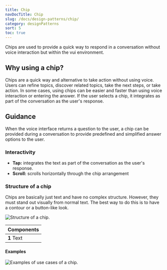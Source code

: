 ```yaml
---
title: Chip
navDocTitle: Chip
slug: /docs/design-patterns/chip/
category: designPatterns
sort: 5
toc: true
---
```


Chips are used to provide a quick way to respond in a conversation without voice interaction but within the vui environment.

## Why using a chip?

Chips are a quick way and alternative to take action without using voice. Users can refine topics, discover related topics, take the next steps, or take action. In some cases, using chips can be easier and faster than using voice interaction or entering the answer. If the user selects a chip, it integrates as part of the conversation as the user's response.

## Guidance

When the voice interface returns a question to the user, a chip can be provided during a conversation to provide predefined and simplified answer options to the user.

### Interactivity

- **Tap:** integrates the text as part of the conversation as the user's response.
- **Scroll:** scrolls horizontally through the chip arrangement

### Structure of a chip

Chips are basically just text and have no complex structure. However, they must stand out visually from normal text. The best way to do this is to have a contour or a button-like look.

![Structure of a chip.](/images/designPatterns/chipStructure.png)

| Components |
| ---------- |
| **1** Text |

#### Examples

![Examples of use cases of a chip.](/images/designPatterns/chipExamples.png)

